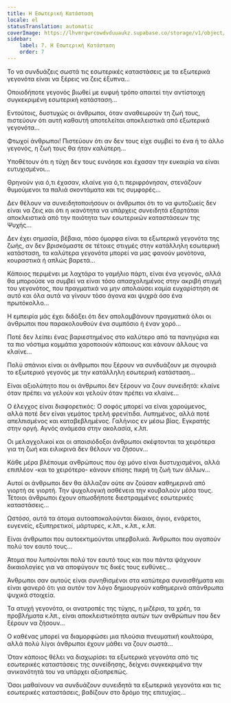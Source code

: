 ```yaml
---
title: Η Εσωτερική Κατάσταση
locale: el
statusTranslation: automatic
coverImage: https://lhvmrqwrcowdvduuaukz.supabase.co/storage/v1/object/public/strapi-uploads/small_cover-tratado-de-psicologia-revolucionaria.webp-5e15e1cec4e0ebebcde5d7fc7565d8fd.webp
sidebar:
    label: 7. Η Εσωτερική Κατάσταση
    order: 7
---
```

Το να συνδυάζεις σωστά τις εσωτερικές καταστάσεις με τα εξωτερικά γεγονότα είναι να ξέρεις να ζεις έξυπνα...

Οποιοδήποτε γεγονός βιωθεί με ευφυή τρόπο απαιτεί την αντίστοιχη συγκεκριμένη εσωτερική κατάσταση...

Εντούτοις, δυστυχώς οι άνθρωποι, όταν αναθεωρούν τη ζωή τους, πιστεύουν ότι αυτή καθαυτή αποτελείται αποκλειστικά από εξωτερικά γεγονότα...

Φτωχοί άνθρωποι! Πιστεύουν ότι αν δεν τους είχε συμβεί το ένα ή το άλλο γεγονός, η ζωή τους θα ήταν καλύτερη...

Υποθέτουν ότι η τύχη δεν τους ευνόησε και έχασαν την ευκαιρία να είναι ευτυχισμένοι...

Θρηνούν για ό,τι έχασαν, κλαίνε για ό,τι περιφρόνησαν, στενάζουν θυμούμενοι τα παλιά σκοντάματα και τις συμφορές...

Δεν θέλουν να συνειδητοποιήσουν οι άνθρωποι ότι το να φυτοζωείς δεν είναι να ζεις και ότι η ικανότητα να υπάρχεις συνειδητά εξαρτάται αποκλειστικά από την ποιότητα των εσωτερικών καταστάσεων της Ψυχής...

Δεν έχει σημασία, βέβαια, πόσο όμορφα είναι τα εξωτερικά γεγονότα της ζωής, αν δεν βρισκόμαστε σε τέτοιες στιγμές στην κατάλληλη εσωτερική κατάσταση, τα καλύτερα γεγονότα μπορεί να μας φανούν μονότονα, κουραστικά ή απλώς βαρετά...

Κάποιος περιμένει με λαχτάρα το γαμήλιο πάρτι, είναι ένα γεγονός, αλλά θα μπορούσε να συμβεί να είναι τόσο απασχολημένος στην ακριβή στιγμή του γεγονότος, που πραγματικά να μην απολαύσει καμία ευχαρίστηση σε αυτό και όλα αυτά να γίνουν τόσο άγονα και ψυχρά όσο ένα πρωτόκολλο...

Η εμπειρία μάς έχει διδάξει ότι δεν απολαμβάνουν πραγματικά όλοι οι άνθρωποι που παρακολουθούν ένα συμπόσιο ή έναν χορό...

Ποτέ δεν λείπει ένας βαριεστημένος στο καλύτερο από τα πανηγύρια και τα πιο νόστιμα κομμάτια χαροποιούν κάποιους και κάνουν άλλους να κλαίνε...

Πολύ σπάνιοι είναι οι άνθρωποι που ξέρουν να συνδυάζουν με σιγουριά το εξωτερικό γεγονός με την κατάλληλη εσωτερική κατάσταση...

Είναι αξιολύπητο που οι άνθρωποι δεν ξέρουν να ζουν συνειδητά: κλαίνε όταν πρέπει να γελούν και γελούν όταν πρέπει να κλαίνε...

Ο έλεγχος είναι διαφορετικός: Ο σοφός μπορεί να είναι χαρούμενος, αλλά ποτέ δεν είναι γεμάτος τρελή φρενίτιδα. Λυπημένος, αλλά ποτέ απελπισμένος και καταβεβλημένος. Γαλήνιος εν μέσω βίας. Εγκρατής στην οργή. Αγνός ανάμεσα στην ακολασία, κ.λπ.

Οι μελαγχολικοί και οι απαισιόδοξοι άνθρωποι σκέφτονται τα χειρότερα για τη ζωή και ειλικρινά δεν θέλουν να ζήσουν...

Κάθε μέρα βλέπουμε ανθρώπους που όχι μόνο είναι δυστυχισμένοι, αλλά επιπλέον -και το χειρότερο- κάνουν επίσης πικρή τη ζωή των άλλων...

Αυτοί οι άνθρωποι δεν θα άλλαζαν ούτε αν ζούσαν καθημερινά από γιορτή σε γιορτή. Την ψυχολογική ασθένεια την κουβαλούν μέσα τους. Τέτοιοι άνθρωποι έχουν οπωσδήποτε διεστραμμένες εσωτερικές καταστάσεις...

Ωστόσο, αυτά τα άτομα αυτοαποκαλούνται δίκαιοι, άγιοι, ενάρετοι, ευγενείς, εξυπηρετικοί, μάρτυρες, κ.λπ., κ.λπ., κ.λπ.

Είναι άνθρωποι που αυτοεκτιμούνται υπερβολικά. Άνθρωποι που αγαπούν πολύ τον εαυτό τους...

Άτομα που λυπούνται πολύ τον εαυτό τους και που πάντα ψάχνουν δικαιολογίες για να αποφύγουν τις δικές τους ευθύνες...

Άνθρωποι σαν αυτούς είναι συνηθισμένοι στα κατώτερα συναισθήματα και είναι φανερό ότι για αυτόν τον λόγο δημιουργούν καθημερινά απάνθρωπα ψυχικά στοιχεία.

Τα ατυχή γεγονότα, οι ανατροπές της τύχης, η μιζέρια, τα χρέη, τα προβλήματα κ.λπ., είναι αποκλειστικότητα αυτών των ανθρώπων που δεν ξέρουν να ζήσουν...

Ο καθένας μπορεί να διαμορφώσει μια πλούσια πνευματική κουλτούρα, αλλά πολύ λίγοι άνθρωποι έχουν μάθει να ζουν σωστά...

Όταν κάποιος θέλει να διαχωρίσει τα εξωτερικά γεγονότα από τις εσωτερικές καταστάσεις της συνείδησης, δείχνει συγκεκριμένα την ανικανότητά του να υπάρχει αξιοπρεπώς.

Όσοι μαθαίνουν να συνδυάζουν συνειδητά τα εξωτερικά γεγονότα και τις εσωτερικές καταστάσεις, βαδίζουν στο δρόμο της επιτυχίας...

